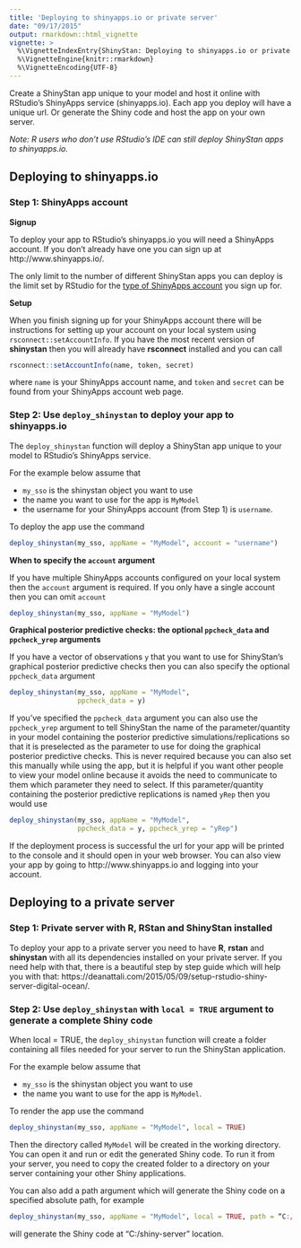 ```yaml
---
title: 'Deploying to shinyapps.io or private server'
date: "09/17/2015"
output: rmarkdown::html_vignette
vignette: >
  %\VignetteIndexEntry{ShinyStan: Deploying to shinyapps.io or private server}
  %\VignetteEngine{knitr::rmarkdown}
  %\VignetteEncoding{UTF-8}
---
```


Create a ShinyStan app unique to your model and host it online with RStudio's ShinyApps service (shinyapps.io). Each app you deploy will have a unique url. Or generate the Shiny code and host the app on your own server.

*Note: R users who don't use RStudio's IDE can still deploy ShinyStan apps to shinyapps.io.* 

## Deploying to shinyapps.io

### Step 1: ShinyApps account

**Signup**

To deploy your app to RStudio's shinyapps.io you will need a ShinyApps account.
If you don't already have one you can sign up at http://www.shinyapps.io/.

The only limit to the number of different ShinyStan apps you can deploy is the
limit set by RStudio for the [type of ShinyApps
account](https://www.shinyapps.io/#pricing) you sign up for.

**Setup**

When you finish signing up for your ShinyApps account there will be instructions
for setting up your account on your local system using `rsconnect::setAccountInfo`. 
If you have the most recent version of **shinystan** then you will already have 
**rsconnect** installed and you can call

```r
rsconnect::setAccountInfo(name, token, secret)
```

where `name` is your ShinyApps account name, and `token` and `secret` can be
found from your ShinyApps account web page.

### Step 2: Use `deploy_shinystan` to deploy your app to shinyapps.io

The `deploy_shinystan` function will deploy a ShinyStan app unique to your model
to RStudio's ShinyApps service.

For the example below assume that 

- `my_sso` is the shinystan object you want to use
- the name you want to use for the app is `MyModel` 
- the username for your ShinyApps account (from Step 1) is `username`.

To deploy the app use the command

```r
deploy_shinystan(my_sso, appName = "MyModel", account = "username")
```


**When to specify the `account` argument**

If you have multiple ShinyApps accounts configured on your local system then the `account` argument is required. If you only have a single account then you can omit `account`

```r
deploy_shinystan(my_sso, appName = "MyModel")
```

**Graphical posterior predictive checks: the optional `ppcheck_data` and `ppcheck_yrep` arguments**

If you have a vector of observations `y` that you want to use for ShinyStan's graphical posterior predictive checks then you can also specify the optional `ppcheck_data` argument

```r
deploy_shinystan(my_sso, appName = "MyModel", 
                 ppcheck_data = y)
```

If you've specified the `ppcheck_data` argument you can also use the `ppcheck_yrep` argument to tell ShinyStan the name of the parameter/quantity in your model containing the posterior predictive simulations/replications so that it is preselected as the parameter to use for doing the graphical posterior predictive checks. This is never required because you can also set this manually while using the app, but it is helpful if you want other people to view your model online because it avoids the need to communicate to them which parameter they need to select. If this parameter/quantity containing the posterior predictive replications is named `yRep` then you would use

```r
deploy_shinystan(my_sso, appName = "MyModel", 
                 ppcheck_data = y, ppcheck_yrep = "yRep")
```


If the deployment process is successful the url for your app will be printed to the console and it should open in your web browser. You can also view your app by going to http://www.shinyapps.io and logging into your account.


## Deploying to a private server

### Step 1: Private server with R, RStan and ShinyStan installed

To deploy your app to a private server you need to have **R**, **rstan** and **shinystan** with all its dependencies installed on your private server. If you need help with that, there is a beautiful step by step guide which will help you with that: https://deanattali.com/2015/05/09/setup-rstudio-shiny-server-digital-ocean/.


### Step 2: Use `deploy_shinystan` with `local = TRUE` argument to generate a complete Shiny code

When local = TRUE, the `deploy_shinystan` function will create a folder containing all files needed for your server to run the ShinyStan application. 

For the example below assume that 

- `my_sso` is the shinystan object you want to use
- the name you want to use for the app is `MyModel`.

To render the app use the command

```r
deploy_shinystan(my_sso, appName = "MyModel", local = TRUE)
```

Then the directory called `MyModel` will be created in the working directory. You can open it and run or edit the generated Shiny code. To run it from your server, you need to copy the created folder to a directory on your server containing your other Shiny applications.

You can also add a path argument which will generate the Shiny code on a specified absolute path, for example

```r
deploy_shinystan(my_sso, appName = "MyModel", local = TRUE, path = “C:/shiny-server”)
```

will generate the Shiny code at “C:/shiny-server” location.